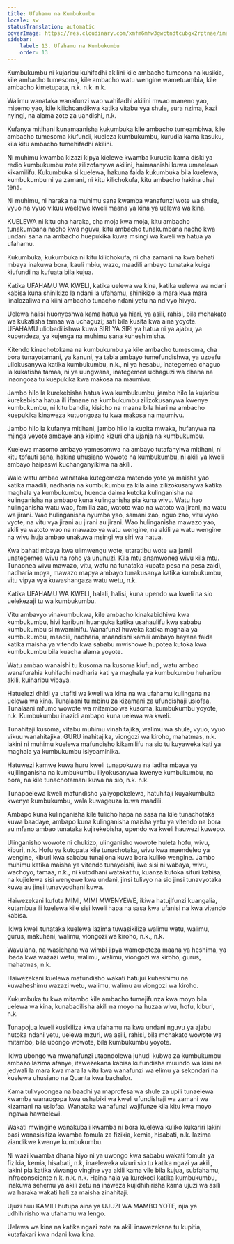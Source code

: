 ```yaml
---
title: Ufahamu na Kumbukumbu
locale: sw
statusTranslation: automatic
coverImage: https://res.cloudinary.com/xmfm6mhw3gwctndtcubgx2rptnae/image/upload/v1740337243/small_cover_educacion_fundamental_a051170f1c.webp
sidebar:
    label: 13. Ufahamu na Kumbukumbu
    order: 13
---
```

Kumbukumbu ni kujaribu kuhifadhi akilini kile ambacho tumeona na kusikia, kile ambacho tumesoma, kile ambacho watu wengine wametuambia, kile ambacho kimetupata, n.k. n.k. n.k.

Walimu wanataka wanafunzi wao wahifadhi akilini mwao maneno yao, misemo yao, kile kilichoandikwa katika vitabu vya shule, sura nzima, kazi nyingi, na alama zote za uandishi, n.k.

Kufanya mitihani kunamaanisha kukumbuka kile ambacho tumeambiwa, kile ambacho tumesoma kiufundi, kueleza kumbukumbu, kurudia kama kasuku, kila kitu ambacho tumehifadhi akilini.

Ni muhimu kwamba kizazi kipya kielewe kwamba kurudia kama diski ya redio kumbukumbu zote zilizofanywa akilini, haimaanishi kuwa umeelewa kikamilifu. Kukumbuka si kuelewa, hakuna faida kukumbuka bila kuelewa, kumbukumbu ni ya zamani, ni kitu kilichokufa, kitu ambacho hakina uhai tena.

Ni muhimu, ni haraka na muhimu sana kwamba wanafunzi wote wa shule, vyuo na vyuo vikuu waelewe kweli maana ya kina ya uelewa wa kina.

KUELEWA ni kitu cha haraka, cha moja kwa moja, kitu ambacho tunakumbana nacho kwa nguvu, kitu ambacho tunakumbana nacho kwa undani sana na ambacho huepukika kuwa msingi wa kweli wa hatua ya ufahamu.

Kukumbuka, kukumbuka ni kitu kilichokufa, ni cha zamani na kwa bahati mbaya inakuwa bora, kauli mbiu, wazo, maadili ambayo tunataka kuiga kiufundi na kufuata bila kujua.

Katika UFAHAMU WA KWELI, katika uelewa wa kina, katika uelewa wa ndani kabisa kuna shinikizo la ndani la ufahamu, shinikizo la mara kwa mara linalozaliwa na kiini ambacho tunacho ndani yetu na ndivyo hivyo.

Uelewa halisi huonyeshwa kama hatua ya hiari, ya asili, rahisi, bila mchakato wa kukatisha tamaa wa uchaguzi; safi bila kusita kwa aina yoyote. UFAHAMU uliobadilishwa kuwa SIRI YA SIRI ya hatua ni ya ajabu, ya kupendeza, ya kujenga na muhimu sana kuheshimisha.

Kitendo kinachotokana na kumbukumbu ya kile ambacho tumesoma, cha bora tunayotamani, ya kanuni, ya tabia ambayo tumefundishwa, ya uzoefu uliokusanywa katika kumbukumbu, n.k., ni ya hesabu, inategemea chaguo la kukatisha tamaa, ni ya uungwana, inategemea uchaguzi wa dhana na inaongoza tu kuepukika kwa makosa na maumivu.

Jambo hilo la kurekebisha hatua kwa kumbukumbu, jambo hilo la kujaribu kurekebisha hatua ili ifanane na kumbukumbu zilizokusanywa kwenye kumbukumbu, ni kitu bandia, kisicho na maana bila hiari na ambacho kuepukika kinaweza kutuongoza tu kwa makosa na maumivu.

Jambo hilo la kufanya mitihani, jambo hilo la kupita mwaka, hufanywa na mjinga yeyote ambaye ana kipimo kizuri cha ujanja na kumbukumbu.

Kuelewa masomo ambayo yamesomwa na ambayo tutafanyiwa mitihani, ni kitu tofauti sana, hakina uhusiano wowote na kumbukumbu, ni akili ya kweli ambayo haipaswi kuchanganyikiwa na akili.

Wale watu ambao wanataka kutegemeza matendo yote ya maisha yao katika maadili, nadharia na kumbukumbu za kila aina zilizokusanywa katika maghala ya kumbukumbu, huenda daima kutoka kulinganisha na kulinganisha na ambapo kuna kulinganisha pia kuna wivu. Watu hao hulinganisha watu wao, familia zao, watoto wao na watoto wa jirani, na watu wa jirani. Wao hulinganisha nyumba yao, samani zao, nguo zao, vitu vyao vyote, na vitu vya jirani au jirani au jirani. Wao hulinganisha mawazo yao, akili ya watoto wao na mawazo ya watu wengine, na akili ya watu wengine na wivu huja ambao unakuwa msingi wa siri wa hatua.

Kwa bahati mbaya kwa ulimwengu wote, utaratibu wote wa jamii unategemea wivu na roho ya ununuzi. Kila mtu anamwonea wivu kila mtu. Tunaonea wivu mawazo, vitu, watu na tunataka kupata pesa na pesa zaidi, nadharia mpya, mawazo mapya ambayo tunakusanya katika kumbukumbu, vitu vipya vya kuwashangaza watu wetu, n.k.

Katika UFAHAMU WA KWELI, halali, halisi, kuna upendo wa kweli na sio uelekezaji tu wa kumbukumbu.

Vitu ambavyo vinakumbukwa, kile ambacho kinakabidhiwa kwa kumbukumbu, hivi karibuni huanguka katika usahaulifu kwa sababu kumbukumbu si mwaminifu. Wanafunzi huweka katika maghala ya kumbukumbu, maadili, nadharia, maandishi kamili ambayo hayana faida katika maisha ya vitendo kwa sababu mwishowe hupotea kutoka kwa kumbukumbu bila kuacha alama yoyote.

Watu ambao wanaishi tu kusoma na kusoma kiufundi, watu ambao wanafurahia kuhifadhi nadharia kati ya maghala ya kumbukumbu huharibu akili, kuiharibu vibaya.

Hatuelezi dhidi ya utafiti wa kweli wa kina na wa ufahamu kulingana na uelewa wa kina. Tunalaani tu mbinu za kizamani za ufundishaji usiofaa. Tunalaani mfumo wowote wa mitambo wa kusoma, kumbukumbu yoyote, n.k. Kumbukumbu inazidi ambapo kuna uelewa wa kweli.

Tunahitaji kusoma, vitabu muhimu vinahitajika, walimu wa shule, vyuo, vyuo vikuu wanahitajika. GURU inahitajika, viongozi wa kiroho, mahatmas, n.k. lakini ni muhimu kuelewa mafundisho kikamilifu na sio tu kuyaweka kati ya maghala ya kumbukumbu isiyoaminika.

Hatuwezi kamwe kuwa huru kweli tunapokuwa na ladha mbaya ya kujilinganisha na kumbukumbu iliyokusanywa kwenye kumbukumbu, na bora, na kile tunachotamani kuwa na sio, n.k. n.k.

Tunapoelewa kweli mafundisho yaliyopokelewa, hatuhitaji kuyakumbuka kwenye kumbukumbu, wala kuwageuza kuwa maadili.

Ambapo kuna kulinganisha kile tulicho hapa na sasa na kile tunachotaka kuwa baadaye, ambapo kuna kulinganisha maisha yetu ya vitendo na bora au mfano ambao tunataka kujirekebisha, upendo wa kweli hauwezi kuwepo.

Ulinganisho wowote ni chukizo, ulinganisho wowote huleta hofu, wivu, kiburi, n.k. Hofu ya kutopata kile tunachotaka, wivu kwa maendeleo ya wengine, kiburi kwa sababu tunajiona kuwa bora kuliko wengine. Jambo muhimu katika maisha ya vitendo tunayoishi, iwe sisi ni wabaya, wivu, wachoyo, tamaa, n.k., ni kutodhani watakatifu, kuanza kutoka sifuri kabisa, na kujielewa sisi wenyewe kwa undani, jinsi tulivyo na sio jinsi tunavyotaka kuwa au jinsi tunavyodhani kuwa.

Haiwezekani kufuta MIMI, MIMI MWENYEWE, ikiwa hatujifunzi kuangalia, kutambua ili kuelewa kile sisi kweli hapa na sasa kwa ufanisi na kwa vitendo kabisa.

Ikiwa kweli tunataka kuelewa lazima tuwasikilize walimu wetu, walimu, gurus, makuhani, walimu, viongozi wa kiroho, n.k., n.k.

Wavulana, na wasichana wa wimbi jipya wamepoteza maana ya heshima, ya ibada kwa wazazi wetu, walimu, walimu, viongozi wa kiroho, gurus, mahatmas, n.k.

Haiwezekani kuelewa mafundisho wakati hatujui kuheshimu na kuwaheshimu wazazi wetu, walimu, walimu au viongozi wa kiroho.

Kukumbuka tu kwa mitambo kile ambacho tumejifunza kwa moyo bila uelewa wa kina, kunabadilisha akili na moyo na huzaa wivu, hofu, kiburi, n.k.

Tunapojua kweli kusikiliza kwa ufahamu na kwa undani nguvu ya ajabu hutoka ndani yetu, uelewa mzuri, wa asili, rahisi, bila mchakato wowote wa mitambo, bila ubongo wowote, bila kumbukumbu yoyote.

Ikiwa ubongo wa mwanafunzi utaondolewa juhudi kubwa za kumbukumbu ambazo lazima afanye, itawezekana kabisa kufundisha muundo wa kiini na jedwali la mara kwa mara la vitu kwa wanafunzi wa elimu ya sekondari na kuelewa uhusiano na Quanta kwa bachelor.

Kama tulivyoongea na baadhi ya maprofesa wa shule za upili tunaelewa kwamba wanaogopa kwa ushabiki wa kweli ufundishaji wa zamani wa kizamani na usiofaa. Wanataka wanafunzi wajifunze kila kitu kwa moyo ingawa hawaelewi.

Wakati mwingine wanakubali kwamba ni bora kuelewa kuliko kukariri lakini basi wanasisitiza kwamba fomula za fizikia, kemia, hisabati, n.k. lazima ziandikwe kwenye kumbukumbu.

Ni wazi kwamba dhana hiyo ni ya uwongo kwa sababu wakati fomula ya fizikia, kemia, hisabati, n.k, inaeleweka vizuri sio tu katika ngazi ya akili, lakini pia katika viwango vingine vya akili kama vile bila kujua, subfahamu, infraconsciente n.k. n.k. n.k. Haina haja ya kurekodi katika kumbukumbu, inakuwa sehemu ya akili zetu na inaweza kujidhihirisha kama ujuzi wa asili wa haraka wakati hali za maisha zinahitaji.

Ujuzi huu KAMILI hutupa aina ya UJUZI WA MAMBO YOTE, njia ya udhihirisho wa ufahamu wa lengo.

Uelewa wa kina na katika ngazi zote za akili inawezekana tu kupitia, kutafakari kwa ndani kwa kina.

